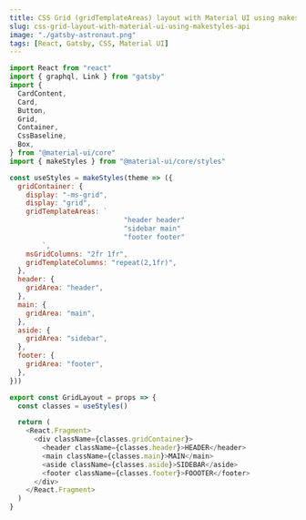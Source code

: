 ```yaml
---
title: CSS Grid (gridTemplateAreas) layout with Material UI using makestyles API
slug: css-grid-layout-with-material-ui-using-makestyles-api
image: "./gatsby-astronaut.png"
tags: [React, Gatsby, CSS, Material UI]
---
```


```js
import React from "react"
import { graphql, Link } from "gatsby"
import {
  CardContent,
  Card,
  Button,
  Grid,
  Container,
  CssBaseline,
  Box,
} from "@material-ui/core"
import { makeStyles } from "@material-ui/core/styles"

const useStyles = makeStyles(theme => ({
  gridContainer: {
    display: "-ms-grid",
    display: "grid",
    gridTemplateAreas: `
                            "header header"
                            "sidebar main"
                            "footer footer"
        `,
    msGridColumns: "2fr 1fr",
    gridTemplateColumns: "repeat(2,1fr)",
  },
  header: {
    gridArea: "header",
  },
  main: {
    gridArea: "main",
  },
  aside: {
    gridArea: "sidebar",
  },
  footer: {
    gridArea: "footer",
  },
}))

export const GridLayout = props => {
  const classes = useStyles()

  return (
    <React.Fragment>
      <div className={classes.gridContainer}>
        <header className={classes.header}>HEADER</header>
        <main className={classes.main}>MAIN</main>
        <aside className={classes.aside}>SIDEBAR</aside>
        <footer className={classes.footer}>FOOOTER</footer>
      </div>
    </React.Fragment>
  )
}
```
